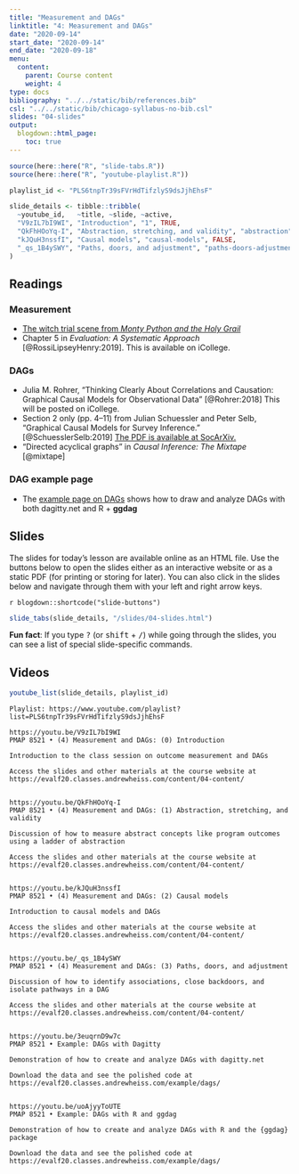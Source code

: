```yaml
---
title: "Measurement and DAGs"
linktitle: "4: Measurement and DAGs"
date: "2020-09-14"
start_date: "2020-09-14"
end_date: "2020-09-18"
menu:
  content:
    parent: Course content
    weight: 4
type: docs
bibliography: "../../static/bib/references.bib"
csl: "../../static/bib/chicago-syllabus-no-bib.csl"
slides: "04-slides"
output:
  blogdown::html_page:
    toc: true
---
```


```r
source(here::here("R", "slide-tabs.R"))
source(here::here("R", "youtube-playlist.R"))

playlist_id <- "PLS6tnpTr39sFVrHdTifzlyS9dsJjhEhsF"

slide_details <- tibble::tribble(
  ~youtube_id,   ~title, ~slide, ~active,
  "V9zIL7bI9WI", "Introduction", "1", TRUE,
  "QkFhHOoYq-I", "Abstraction, stretching, and validity", "abstraction", FALSE,
  "kJQuH3nssfI", "Causal models", "causal-models", FALSE,
  "_qs_1B4ySWY", "Paths, doors, and adjustment", "paths-doors-adjustment", FALSE
)
```

## Readings

### Measurement

- <i class="fab fa-youtube"></i> [The witch trial scene from *Monty Python and the Holy Grail*](https://www.youtube.com/watch?v=yp_l5ntikaU)
- <i class="fas fa-book"></i> Chapter 5 in *Evaluation: A Systematic Approach* [@RossiLipseyHenry:2019]. This is available on iCollege.

### DAGs

- <i class="far fa-file-pdf"></i> Julia M. Rohrer, "Thinking Clearly About Correlations and Causation: Graphical Causal Models for Observational Data" [@Rohrer:2018] This will be posted on iCollege.
- <i class="far fa-file-pdf"></i> Section 2 only (pp. 4–11) from Julian Schuessler and Peter Selb, "Graphical Causal Models for Survey Inference." [@SchuesslerSelb:2019] [The PDF is available at SocArXiv.](https://osf.io/preprints/socarxiv/hbg3m/)
- <i class="fas fa-book"></i> "Directed acyclical graphs" in *Causal Inference: The Mixtape* [@mixtape]

### DAG example page

- The [example page on DAGs](/example/dags/) shows how to draw and analyze DAGs with both dagitty.net and R + **ggdag**


## Slides

The slides for today's lesson are available online as an HTML file. Use the buttons below to open the slides either as an interactive website or as a static PDF (for printing or storing for later). You can also click in the slides below and navigate through them with your left and right arrow keys.

`r blogdown::shortcode("slide-buttons")`

```r
slide_tabs(slide_details, "/slides/04-slides.html")
```

:::fyi
**Fun fact**: If you type <kbd>?</kbd> (or <kbd>shift</kbd> + <kbd>/</kbd>) while going through the slides, you can see a list of special slide-specific commands.
:::


## Videos

```r
youtube_list(slide_details, playlist_id)
```


```cat
Playlist: https://www.youtube.com/playlist?list=PLS6tnpTr39sFVrHdTifzlyS9dsJjhEhsF

https://youtu.be/V9zIL7bI9WI
PMAP 8521 • (4) Measurement and DAGs: (0) Introduction

Introduction to the class session on outcome measurement and DAGs

Access the slides and other materials at the course website at https://evalf20.classes.andrewheiss.com/content/04-content/


https://youtu.be/QkFhHOoYq-I
PMAP 8521 • (4) Measurement and DAGs: (1) Abstraction, stretching, and validity

Discussion of how to measure abstract concepts like program outcomes using a ladder of abstraction

Access the slides and other materials at the course website at https://evalf20.classes.andrewheiss.com/content/04-content/

  
https://youtu.be/kJQuH3nssfI
PMAP 8521 • (4) Measurement and DAGs: (2) Causal models

Introduction to causal models and DAGs

Access the slides and other materials at the course website at https://evalf20.classes.andrewheiss.com/content/04-content/


https://youtu.be/_qs_1B4ySWY
PMAP 8521 • (4) Measurement and DAGs: (3) Paths, doors, and adjustment

Discussion of how to identify associations, close backdoors, and isolate pathways in a DAG

Access the slides and other materials at the course website at https://evalf20.classes.andrewheiss.com/content/04-content/

  
https://youtu.be/3euqrnD9w7c
PMAP 8521 • Example: DAGs with Dagitty

Demonstration of how to create and analyze DAGs with dagitty.net

Download the data and see the polished code at https://evalf20.classes.andrewheiss.com/example/dags/


https://youtu.be/uoAjyyToUTE
PMAP 8521 • Example: DAGs with R and ggdag

Demonstration of how to create and analyze DAGs with R and the {ggdag} package

Download the data and see the polished code at https://evalf20.classes.andrewheiss.com/example/dags/
```
